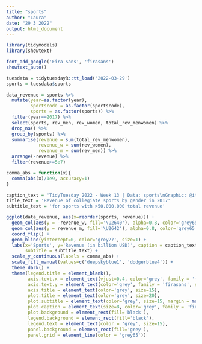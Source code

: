 ```yaml
---
title: "sports"
author: "Laura"
date: "29 3 2022"
output: html_document
---
```


```r
library(tidymodels)
library(showtext)
```

```r
font_add_google('Fira Sans', 'firasans')
showtext_auto()
```

```r
tuesdata = tidytuesdayR::tt_load('2022-03-29')
sports = tuesdata$sports
```

```r
data_revenue = sports %>% 
  mutate(year=as.factor(year),
         sportscode = as.factor(sportscode),
         sports = as.factor(sports)) %>% 
  filter(year==2017) %>% 
  select(sports, rev_men, rev_women, total_rev_menwomen) %>% 
  drop_na() %>% 
  group_by(sports) %>% 
  summarise(revenue = sum(total_rev_menwomen),
            revenue_w = sum(rev_women),
            revenue_m = sum(rev_men)) %>% 
  arrange(-revenue) %>% 
  filter(revenue>=5e7)
```

```r
comma_abs = function(x){
  comma(abs(x)/1e9, accuracy=1)
}
```

```r
caption_text = 'TidyTuesday 2022 - Week 13 | Data: sports\nGraphic: @itsLauBa7'
title_text = 'Revenue of collegiate sports by gender in 2017'
subtitle_text = 'for sports with >50.000.000 total revenue'

ggplot(data_revenue, aes(x=reorder(sports, revenue))) +
  geom_col(aes(y = -revenue_w, fill='\U2640'), alpha=0.8, color='grey65') +
  geom_col(aes(y = revenue_m, fill='\U2642'), alpha=0.8, color='grey65') +
  coord_flip() +
  geom_hline(yintercept=0, color='grey27', size=1) +
  labs(x='Sports', y='Revenue (in billion USD)', caption = caption_text, title=title_text,
       subtitle = subtitle_text) +
  scale_y_continuous(labels = comma_abs) +
  scale_fill_manual(values=c('deepskyblue1', 'dodgerblue4')) +
  theme_dark() +
  theme(legend.title = element_blank(),
        axis.text.x = element_text(vjust=0.4, color='grey', family = 'firasans', size=13),
        axis.text.y = element_text(color='grey', family = 'firasans', size=13),
        axis.title = element_text(color='grey', size=15),
        plot.title = element_text(color='grey', size=20),
        plot.subtitle = element_text(color='grey', size=15, margin = margin(0,0,13,0)),
        plot.caption = element_text(size=8, color='grey', family = 'firasans', margin=margin(20,0,0,0)),
        plot.background = element_rect(fill='black'),
        legend.background = element_rect(fill='black'),
        legend.text = element_text(color = 'grey', size=15),
        panel.background = element_rect(fill='grey'),
        panel.grid = element_line(color = 'grey65')) 
```


